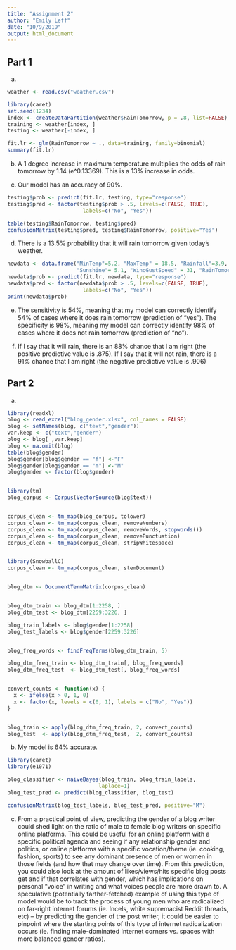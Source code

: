 ```yaml
---
title: "Assignment 2"
author: "Emily Leff"
date: "10/9/2019"
output: html_document
---
```


## Part 1

a) 
```r
weather <- read.csv("weather.csv")

library(caret)
set.seed(1234)
index <- createDataPartition(weather$RainTomorrow, p = .8, list=FALSE)
training <- weather[index, ]
testing <- weather[-index, ]

fit.lr <- glm(RainTomorrow ~ ., data=training, family=binomial)
summary(fit.lr)
```

b) A 1 degree increase in maximum temperature multiplies the odds of rain tomorrow by 1.14 (e^0.13369). This is a 13% increase in odds.

c) Our model has an accuracy of 90%.
```r
testing$prob <- predict(fit.lr, testing, type="response")
testing$pred <- factor(testing$prob > .5, levels=c(FALSE, TRUE),
                        labels=c("No", "Yes"))

table(testing$RainTomorrow, testing$pred) 
confusionMatrix(testing$pred, testing$RainTomorrow, positive="Yes")
```
 d) There is a 13.5% probability that it will rain tomorrow given today's weather.
```r
newdata <- data.frame("MinTemp"=5.2, "MaxTemp" = 18.5, "Rainfall"=3.9,  "Evaporation"=2,
                      "Sunshine"= 5.1, "WindGustSpeed" = 31, "RainTomorrow"=NA)
newdata$prob <- predict(fit.lr, newdata, type="response")
newdata$pred <- factor(newdata$prob > .5, levels=c(FALSE, TRUE),
                        labels=c("No", "Yes"))   
print(newdata$prob)
```

e) The sensitivity is 54%, meaning that my model can correctly identify 54% of cases where it does rain tomorrow (prediction of "yes"). The specificity is 98%, meaning my model can correctly identify 98% of cases where it does not rain tomorrow (prediction of "no").

f) If I say that it will rain, there is an 88% chance that I am right (the positive predictive value is .875). If I say that it will not rain, there is a 91% chance that I am right (the negative predictive value is .906)

## Part 2

a)
```r
library(readxl)
blog <- read_excel("blog_gender.xlsx", col_names = FALSE)
blog <- setNames(blog, c("text","gender"))
var.keep <- c("text","gender")
blog <- blog[ ,var.keep]
blog <- na.omit(blog)
table(blog$gender)
blog$gender[blog$gender == "f"] <-"F"
blog$gender[blog$gender == "m"] <-"M"
blog$gender <- factor(blog$gender)


library(tm)
blog_corpus <- Corpus(VectorSource(blog$text))


corpus_clean <- tm_map(blog_corpus, tolower)
corpus_clean <- tm_map(corpus_clean, removeNumbers)
corpus_clean <- tm_map(corpus_clean, removeWords, stopwords())
corpus_clean <- tm_map(corpus_clean, removePunctuation)
corpus_clean <- tm_map(corpus_clean, stripWhitespace)


library(SnowballC)
corpus_clean <- tm_map(corpus_clean, stemDocument)


blog_dtm <- DocumentTermMatrix(corpus_clean)


blog_dtm_train <- blog_dtm[1:2258, ]
blog_dtm_test <- blog_dtm[2259:3226, ]

blog_train_labels <- blog$gender[1:2258]
blog_test_labels <- blog$gender[2259:3226]


blog_freq_words <- findFreqTerms(blog_dtm_train, 5)

blog_dtm_freq_train <- blog_dtm_train[, blog_freq_words]
blog_dtm_freq_test  <- blog_dtm_test[, blog_freq_words]


convert_counts <- function(x) {
  x <- ifelse(x > 0, 1, 0)
  x <- factor(x, levels = c(0, 1), labels = c("No", "Yes"))
}


blog_train <- apply(blog_dtm_freq_train, 2, convert_counts)
blog_test  <- apply(blog_dtm_freq_test,  2, convert_counts)
```

b) My model is 64% accurate. 
```r
library(caret)
library(e1071)

blog_classifier <- naiveBayes(blog_train, blog_train_labels,
                             laplace=1)
blog_test_pred <- predict(blog_classifier, blog_test)

confusionMatrix(blog_test_labels, blog_test_pred, positive="M")
```

c) From a practical point of view, predicting the gender of a blog writer could shed light on the ratio of male to female blog writers on specific online platforms. This could be useful for an online platform with a specific political agenda and seeing if any relationship gender and politics, or online platforms with a specific vocation/theme (ie. cooking, fashion, sports) to see any dominant presence of men or women in those fields (and how that may change over time). From this prediction, you could also look at the amount of likes/views/hits specific blog posts get and if that correlates with gender, which has implications on personal "voice" in writing and what voices people are more drawn to. A speculative (potentially farther-fetched) example of using this type of model would be to track the process of young men who are radicalized on far-right internet forums (ie. Incels, white supremacist Reddit threads, etc) -- by predicting the gender of the post writer, it could be easier to pinpoint where the starting points of this type of internet radicalization occurs (ie. finding male-dominated Internet corners vs. spaces with more balanced gender ratios).